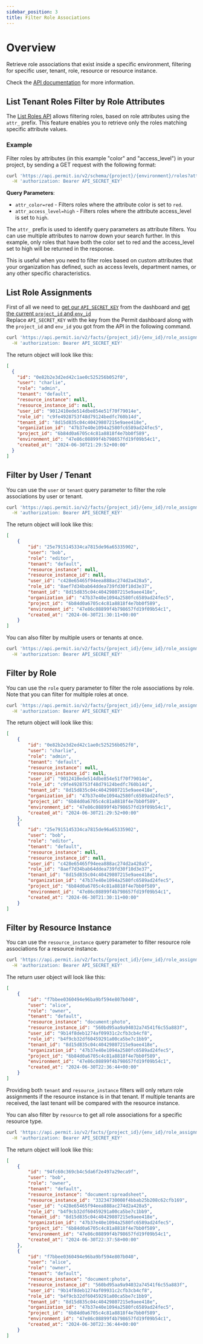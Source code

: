 ```yaml
---
sidebar_position: 3
title: Filter Role Associations
---
```


# Overview

Retrieve role associations that exist inside a specific environment, filtering for specific user, tenant, role, resource or resource instance.

Check the [API documentation](https://api.permit.io/v2/redoc#tag/Role-Assignments/operation/list_role_assignments) for more information.

## List Tenant Roles Filter by Role Attributes

The [List Roles API](https://api.permit.io/v2/redoc#tag/Roles/operation/list_roles) allows filtering roles, based on role attributes
using the `attr_` prefix. This feature enables you to retrieve only the roles matching specific attribute values.

### Example

Filter roles by attributes (in this example "color" and "access_level") in your project, by sending a GET request with the following format:

```bash
curl 'https://api.permit.io/v2/schema/{project}/{environment}/roles?attr_color=red&attr_access_level=high' \
  -H 'authorization: Bearer API_SECRET_KEY'
```

**Query Parameters**:
- `attr_color=red` - Filters roles where the attribute color is set to `red`.
- `attr_access_level=high` - Filters roles where the attribute access_level is set to `high`.

The `attr_` prefix is used to identify query parameters as attribute filters.
You can use multiple attributes to narrow down your search further.
In this example, only roles that have both the color set to red and the access_level set to high will be returned in the response.

This is useful when you need to filter roles based on custom attributes that your organization has defined, such as access levels, department names, or any other specific characteristics.


## List Role Assignments

First of all we need to [get our `API_SECRET_KEY`](/api/api-with-cli/#get-your-api-key) from the dashboard and [get the current `project_id` and `env_id`](/api/examples/get-project-and-env)<br/>
Replace `API_SECRET_KEY` with the key from the Permit dashboard along with the `project_id` and `env_id` you got from the API in the following command.

```bash
curl 'https://api.permit.io/v2/facts/{project_id}/{env_id}/role_assignments?page=1&per_page=10' \
  -H 'authorization: Bearer API_SECRET_KEY'
```
The return object will look like this:
```json
[
  {
    "id": "0e82b2e3d2ed42c1ae0c525256b052f0",
    "user": "charlie",
    "role": "admin",
    "tenant": "default",
    "resource_instance": null,
    "resource_instance_id": null,
    "user_id": "9012410ede514dbe854e51f70f79014e",
    "role_id": "c9fe4928753f48d79124bedfc760b14d",
    "tenant_id": "8d15d835c04c40429807215e9aee418e",
    "organization_id": "47b37e40e1094a2580fc6589ad24fec5",
    "project_id": "6b84d0a6705c4c81a8818f4e7bb0f589",
    "environment_id": "47e86c08899f4b798657fd19f09b54c1",
    "created_at": "2024-06-30T21:29:52+00:00"
  }
]
```

## Filter by User / Tenant

You can use the `user` or `tenant` query parameter to filter the role associations by user or tenant.

```bash
curl 'https://api.permit.io/v2/facts/{project_id}/{env_id}/role_assignments?user=bob&tenant=default' \
  -H 'authorization: Bearer API_SECRET_KEY'
```
The return object will look like this:
```json
[
    {
        "id": "25e7915145334ca7815de96a65335902",
        "user": "bob",
        "role": "editor",
        "tenant": "default",
        "resource_instance": null,
        "resource_instance_id": null,
        "user_id": "c428e65465f94eea888ac274d2a428a5",
        "role_id": "8aef7d34bab64ddea739fd30f10d3e37",
        "tenant_id": "8d15d835c04c40429807215e9aee418e",
        "organization_id": "47b37e40e1094a2580fc6589ad24fec5",
        "project_id": "6b84d0a6705c4c81a8818f4e7bb0f589",
        "environment_id": "47e86c08899f4b798657fd19f09b54c1",
        "created_at": "2024-06-30T21:30:11+00:00"
    }
]
```

You can also filter by multiple users or tenants at once.

```bash
curl 'https://api.permit.io/v2/facts/{project_id}/{env_id}/role_assignments?user=alice&user=bob&tenant=default' \
  -H 'authorization: Bearer API_SECRET_KEY'
```

## Filter by Role

You can use the `role` query parameter to filter the role associations by role.
Note that you can filter for multiple roles at once.

```bash
curl 'https://api.permit.io/v2/facts/{project_id}/{env_id}/role_assignments?role=admin&role=editor' \
  -H 'authorization: Bearer API_SECRET_KEY'
```

The return object will look like this:
```json
[
    {
        "id": "0e82b2e3d2ed42c1ae0c525256b052f0",
        "user": "charlie",
        "role": "admin",
        "tenant": "default",
        "resource_instance": null,
        "resource_instance_id": null,
        "user_id": "9012410ede514dbe854e51f70f79014e",
        "role_id": "c9fe4928753f48d79124bedfc760b14d",
        "tenant_id": "8d15d835c04c40429807215e9aee418e",
        "organization_id": "47b37e40e1094a2580fc6589ad24fec5",
        "project_id": "6b84d0a6705c4c81a8818f4e7bb0f589",
        "environment_id": "47e86c08899f4b798657fd19f09b54c1",
        "created_at": "2024-06-30T21:29:52+00:00"
    },
    {
        "id": "25e7915145334ca7815de96a65335902",
        "user": "bob",
        "role": "editor",
        "tenant": "default",
        "resource_instance": null,
        "resource_instance_id": null,
        "user_id": "c428e65465f94eea888ac274d2a428a5",
        "role_id": "8aef7d34bab64ddea739fd30f10d3e37",
        "tenant_id": "8d15d835c04c40429807215e9aee418e",
        "organization_id": "47b37e40e1094a2580fc6589ad24fec5",
        "project_id": "6b84d0a6705c4c81a8818f4e7bb0f589",
        "environment_id": "47e86c08899f4b798657fd19f09b54c1",
        "created_at": "2024-06-30T21:30:11+00:00"
    }
]
```


## Filter by Resource Instance

You can use the `resource_instance` query parameter to filter resource role associations for a resource instance.

```bash 
curl 'https://api.permit.io/v2/facts/{project_id}/{env_id}/role_assignments?resource_instance=document:photo' \
  -H 'authorization: Bearer API_SECRET_KEY'
```
The return user object will look like this:
```json
[
    {
        "id": "f7bbee0360494e96ba9bf594e807b040",
        "user": "alice",
        "role": "owner",
        "tenant": "default",
        "resource_instance": "document:photo",
        "resource_instance_id": "560bd95aa9a94032a74541f6c55a883f",
        "user_id": "9b14f8deb1274af09931c2cfb3cb4cf8",
        "role_id": "b4f9cb32df60459291a00ca5be7c1bb9",
        "tenant_id": "8d15d835c04c40429807215e9aee418e",
        "organization_id": "47b37e40e1094a2580fc6589ad24fec5",
        "project_id": "6b84d0a6705c4c81a8818f4e7bb0f589",
        "environment_id": "47e86c08899f4b798657fd19f09b54c1",
        "created_at": "2024-06-30T22:36:44+00:00"
    }
]
```

Providing both `tenant` and `resource_instance` filters will only return role assignments if the resource instance is in that tenant.
If multiple tenants are received, the last tenant will be compared with the resource instance.

You can also filter by `resource` to get all role associations for a specific resource type.

```bash
curl 'https://api.permit.io/v2/facts/{project_id}/{env_id}/role_assignments?resource=document' \
  -H 'authorization: Bearer API_SECRET_KEY'
```

The return object will look like this:
```json
[
    {
        "id": "94fc60c369cb4c5da6f2e497a29eca9f",
        "user": "bob",
        "role": "owner",
        "tenant": "default",
        "resource_instance": "document:spreadsheet",
        "resource_instance_id": "33234730008f4bbab25b208c62cfb169",
        "user_id": "c428e65465f94eea888ac274d2a428a5",
        "role_id": "b4f9cb32df60459291a00ca5be7c1bb9",
        "tenant_id": "8d15d835c04c40429807215e9aee418e",
        "organization_id": "47b37e40e1094a2580fc6589ad24fec5",
        "project_id": "6b84d0a6705c4c81a8818f4e7bb0f589",
        "environment_id": "47e86c08899f4b798657fd19f09b54c1",
        "created_at": "2024-06-30T22:37:58+00:00"
    },
    {
        "id": "f7bbee0360494e96ba9bf594e807b040",
        "user": "alice",
        "role": "owner",
        "tenant": "default",
        "resource_instance": "document:photo",
        "resource_instance_id": "560bd95aa9a94032a74541f6c55a883f",
        "user_id": "9b14f8deb1274af09931c2cfb3cb4cf8",
        "role_id": "b4f9cb32df60459291a00ca5be7c1bb9",
        "tenant_id": "8d15d835c04c40429807215e9aee418e",
        "organization_id": "47b37e40e1094a2580fc6589ad24fec5",
        "project_id": "6b84d0a6705c4c81a8818f4e7bb0f589",
        "environment_id": "47e86c08899f4b798657fd19f09b54c1",
        "created_at": "2024-06-30T22:36:44+00:00"
    }
]
```
